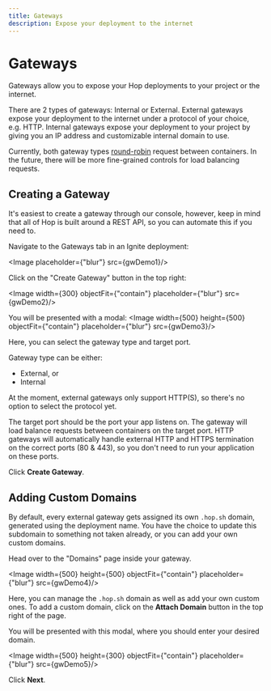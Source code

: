 ```yaml
---
title: Gateways
description: Expose your deployment to the internet
---
```



# Gateways

Gateways allow you to expose your Hop deployments to your project or the internet.

There are 2 types of gateways: Internal or External. External gateways expose your deployment to the internet under a protocol of your choice, e.g. HTTP. Internal gateways expose your deployment to your project by giving you an IP address and customizable internal domain to use.

Currently, both gateway types [round-robin](https://en.wikipedia.org/wiki/Load_balancing_(computing)#Round-robin_scheduling) request between containers. In the future, there will be more fine-grained controls for load balancing requests.

## Creating a Gateway

It's easiest to create a gateway through our console, however, keep in mind that all of Hop is built around a REST API, so you can automate this if you need to.
<br/>

Navigate to the Gateways tab in an Ignite deployment:

<Image placeholder={"blur"} src={gwDemo1}/>


Click on the "Create Gateway" button in the top right:

<Image width={300} objectFit={"contain"}  placeholder={"blur"} src={gwDemo2}/>

You will be presented with a modal:
<Image width={500} height={500} objectFit={"contain"} placeholder={"blur"} src={gwDemo3}/>

Here, you can select the gateway type and target port.

Gateway type can be either:
- External, or
- Internal

At the moment, external gateways only support HTTP(S), so there's no option to select the protocol yet.

The target port should be the port your app listens on. The gateway will load balance requests between containers on the target port. HTTP gateways will automatically handle external HTTP and HTTPS termination on the correct ports (80 & 443), so you don't need to run your application on these ports.

Click **Create Gateway**.

## Adding Custom Domains
By default, every external gateway gets assigned its own `.hop.sh` domain, generated using the deployment name. You have the choice to update this subdomain to something not taken already, or you can add your own custom domains.

Head over to the "Domains" page inside your gateway.

<Image width={500} height={500} objectFit={"contain"} placeholder={"blur"} src={gwDemo4}/>

Here, you can manage the `.hop.sh` domain as well as add your own custom ones. To add a custom domain, click on the **Attach Domain** button in the top right of the page.

You will be presented with this modal, where you should enter your desired domain.

<Image width={500} height={300} objectFit={"contain"} placeholder={"blur"} src={gwDemo5}/>

Click **Next**.


